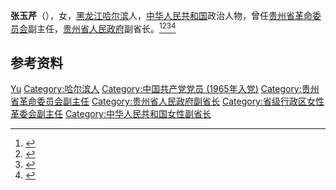 '''张玉芹'''（{{bd|1941年|12月|2002年|7月|}}），女，[[黑龙江|黑龙江]][[哈尔滨|哈尔滨]]人，[[中华人民共和国|中华人民共和国]]政治人物，曾任[[贵州省革命委员会|贵州省革命委员会]]副主任，[[贵州省人民政府|贵州省人民政府]]副省长。<ref>{{Cite book|title=华夏妇女名人词典|author=周行健主编|publisher=华夏出版社|year=1988|isbn=|location=北京|pages=}}</ref><ref>{{Cite book|title=古今中外女名人辞典|author=中国妇女管理干部学院编|publisher=中国广播电视出版社|year=1989|isbn=|location=北京|pages=}}</ref><ref>{{Cite book|title=贵州百科全书|author=孙淦, 庹文升, 何仁仲主编|publisher=中国大百科全书出版社|year=2005|isbn=9787500074069|location=贵阳|pages=}}</ref><ref>{{Cite book|title=中华人民共和国职官志|author=何虎生, 李耀东, 向常福主编|publisher=中国社会出版社|year=2003|isbn=9787800883934|location=北京|pages=}}</ref>

== 参考资料 ==
{{reflist}}

{{中国人物小作品}}
{{中华全国妇女联合会第八届执行委员会}}

{{Authority control}}
{{DEFAULTSORT:Zhang张}}
[[Category:张姓|Yu]]
[[Category:哈尔滨人|Category:哈尔滨人]]
[[Category:中国共产党党员_(1965年入党)|Category:中国共产党党员 (1965年入党)]]
[[Category:贵州省革命委员会副主任|Category:贵州省革命委员会副主任]]
[[Category:贵州省人民政府副省长|Category:贵州省人民政府副省长]]
[[Category:省级行政区女性革委会副主任|Category:省级行政区女性革委会副主任]]
[[Category:中华人民共和国女性副省长|Category:中华人民共和国女性副省长]]